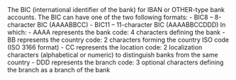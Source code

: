   
<ParamField body="BIC" type="string" >     
The BIC (international identifier of the bank) for IBAN or OTHER-type bank accounts.  
The BIC can have one of the two following formats:  
- BIC8 – 8-character BIC (AAAABBCC)  
- BIC11 – 11-character BIC (AAAABBCCDDD)  
In which:  
- AAAA represents the bank code: 4 characters defining the bank  
- BB represents the country code: 2 characters forming the country ISO code (ISO 3166 format)  
- CC represents the location code: 2 localization characters (alphabetical or numeric) to distinguish banks from the same country  
- DDD represents the branch code: 3 optional characters defining the branch as a branch of the bank  
</ParamField>